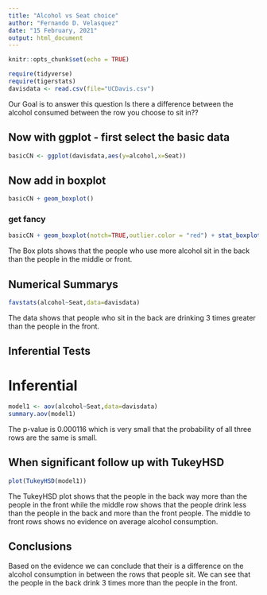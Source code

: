 ```yaml
---
title: "Alcohol vs Seat choice"
author: "Fernando D. Velasquez"
date: "15 February, 2021"
output: html_document
---
```


```r
knitr::opts_chunk$set(echo = TRUE)
```

```r
require(tidyverse)
require(tigerstats)
davisdata <- read.csv(file="UCDavis.csv")
```
Our Goal is to answer this question Is there a difference between the alcohol consumed between the row
you choose to sit in??

## Now with ggplot - first select the basic data

```r
basicCN <- ggplot(davisdata,aes(y=alcohol,x=Seat))
```
## Now add in boxplot

```r
basicCN + geom_boxplot()
```
  
  
### get fancy  

```r
basicCN + geom_boxplot(notch=TRUE,outlier.color = "red") + stat_boxplot(geom ='errorbar') + labs(title="Fancy notch boxplot \n with 2 lines")
```

The Box plots shows that the people who use more alcohol sit in the back than the people in the middle or front.  


## Numerical Summarys 

```r
favstats(alcohol~Seat,data=davisdata)
```
   
The data shows that people who sit in the back are drinking 3 times greater than the people in the front.  


## Inferential Tests

# Inferential

```r
model1 <- aov(alcohol~Seat,data=davisdata)
summary.aov(model1)
```

  
The p-value is 0.000116 which is very small that the probability of all three rows are the same is small.


## When significant follow up with TukeyHSD  

```r
plot(TukeyHSD(model1))
```
   
The TukeyHSD plot shows that the people in the back way more than the people in the front while the middle row shows that the people drink less than the people in the back and more than the front people. The middle to front rows shows no evidence on average alcohol consumption. 


## Conclusions
  
Based on the evidence we can conclude that their is a difference on the alcohol consumption in between the rows that people sit. We can see that the people in the back drink 3 times more than the people in the front. 
